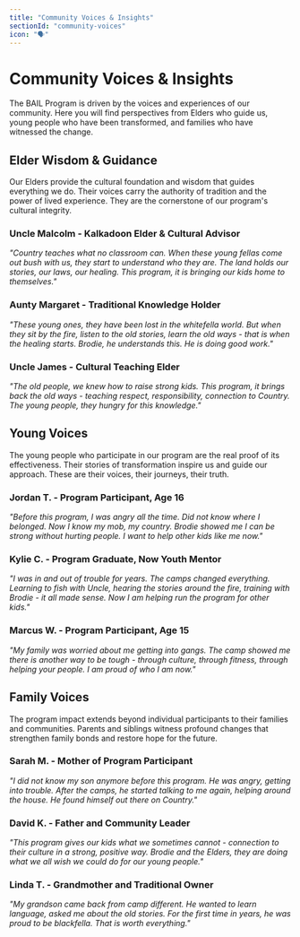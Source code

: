 ```yaml
---
title: "Community Voices & Insights"
sectionId: "community-voices"
icon: "🗣️"
---
```


# Community Voices & Insights

The BAIL Program is driven by the voices and experiences of our community. Here you will find perspectives from Elders who guide us, young people who have been transformed, and families who have witnessed the change.

## Elder Wisdom & Guidance

Our Elders provide the cultural foundation and wisdom that guides everything we do. Their voices carry the authority of tradition and the power of lived experience. They are the cornerstone of our program's cultural integrity.

### Uncle Malcolm - Kalkadoon Elder & Cultural Advisor
*"Country teaches what no classroom can. When these young fellas come out bush with us, they start to understand who they are. The land holds our stories, our laws, our healing. This program, it is bringing our kids home to themselves."*

### Aunty Margaret - Traditional Knowledge Holder
*"These young ones, they have been lost in the whitefella world. But when they sit by the fire, listen to the old stories, learn the old ways - that is when the healing starts. Brodie, he understands this. He is doing good work."*

### Uncle James - Cultural Teaching Elder
*"The old people, we knew how to raise strong kids. This program, it brings back the old ways - teaching respect, responsibility, connection to Country. The young people, they hungry for this knowledge."*

## Young Voices

The young people who participate in our program are the real proof of its effectiveness. Their stories of transformation inspire us and guide our approach. These are their voices, their journeys, their truth.

### Jordan T. - Program Participant, Age 16
*"Before this program, I was angry all the time. Did not know where I belonged. Now I know my mob, my country. Brodie showed me I can be strong without hurting people. I want to help other kids like me now."*

### Kylie C. - Program Graduate, Now Youth Mentor
*"I was in and out of trouble for years. The camps changed everything. Learning to fish with Uncle, hearing the stories around the fire, training with Brodie - it all made sense. Now I am helping run the program for other kids."*

### Marcus W. - Program Participant, Age 15
*"My family was worried about me getting into gangs. The camp showed me there is another way to be tough - through culture, through fitness, through helping your people. I am proud of who I am now."*

## Family Voices

The program impact extends beyond individual participants to their families and communities. Parents and siblings witness profound changes that strengthen family bonds and restore hope for the future.

### Sarah M. - Mother of Program Participant
*"I did not know my son anymore before this program. He was angry, getting into trouble. After the camps, he started talking to me again, helping around the house. He found himself out there on Country."*

### David K. - Father and Community Leader
*"This program gives our kids what we sometimes cannot - connection to their culture in a strong, positive way. Brodie and the Elders, they are doing what we all wish we could do for our young people."*

### Linda T. - Grandmother and Traditional Owner
*"My grandson came back from camp different. He wanted to learn language, asked me about the old stories. For the first time in years, he was proud to be blackfella. That is worth everything."*